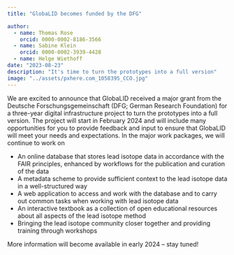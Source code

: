 ```yaml
---
title: "GlobaLID becomes funded by the DFG"

author: 
  - name: Thomas Rose
    orcid: 0000-0002-8186-3566
  - name: Sabine Klein
    orcid: 0000-0002-3939-4428
  - name: Helge Wiethoff
date: "2023-08-23"
description: "It's time to turn the prototypes into a full version"
image: "../assets/pxhere.com_1058395_CCO.jpg"
---
```


We are excited to announce that GlobaLID received a major grant from the Deutsche Forschungsgemeinschaft (DFG; German Research Foundation) for a three-year digital infrastructure project to turn the prototypes into a full version. The project will start in February 2024 and will include many opportunities for you to provide feedback and input to ensure that GlobaLID will meet your needs and expectations. In the major work packages, we will continue to work on 

* An online database that stores lead isotope data in accordance with the FAIR principles, enhanced by workflows for the publication and curation of the data
* A metadata scheme to provide sufficient context to the lead isotope data in a well-structured way
* A web application to access and work with the database and to carry out common tasks when working with lead isotope data
* An interactive textbook as a collection of open educational resources about all aspects of the lead isotope method
* Bringing the lead isotope community closer together and providing training through workshops 

More information will become available in early 2024 – stay tuned!
